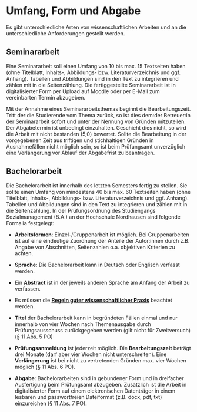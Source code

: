 # Umfang, Form und Abgabe {#sec-B-form}

Es gibt unterschiedliche Arten von wissenschaftlichen Arbeiten und an die unterschiedliche Anforderungen gestellt werden.

## Seminararbeit

Eine Seminararbeit soll einen Umfang von 10 bis max. 15 Textseiten haben (ohne Titelblatt, Inhalts-, Abbildungs- bzw. Literaturverzeichnis und ggf. Anhang). Tabellen und Abbildungen sind in den Text zu integrieren und zählen mit in die Seitenzählung. Die fertiggestellte Seminararbeit ist in digitalisierter Form per Upload auf Moodle oder per E-Mail zum vereinbarten Termin abzugeben.

Mit der Annahme eines Seminararbeitsthemas beginnt die Bearbeitungszeit. Tritt der:die Studierende vom Thema zurück, so ist dies dem:der Betreuer:in der Seminararbeit sofort und unter der Nennung von Gründen mitzuteilen. Der Abgabetermin ist unbedingt einzuhalten. Geschieht dies nicht, so wird die Arbeit mit nicht bestanden (5,0) bewertet. Sollte die Bearbeitung in der vorgegebenen Zeit aus triftigen und stichhaltigen Gründen in Ausnahmefällen nicht möglich sein, so ist beim Prüfungsamt unverzüglich eine Verlängerung vor Ablauf der Abgabefrist zu beantragen.

## Bachelorarbeit

Die Bachelorarbeit ist innerhalb des letzten Semesters fertig zu stellen. Sie sollte einen Umfang von mindestens 40 bis max. 60 Textseiten haben (ohne Titelblatt, Inhalts-, Abbildungs- bzw. Literaturverzeichnis und ggf. Anhang). Tabellen und Abbildungen sind in den Text zu integrieren und zählen mit in die Seitenzählung. In der Prüfungsordnung des Studiengangs Sozialmanagement (B.A.) an der Hochschule Nordhausen sind folgende Formalia festgelegt:

-   **Arbeitsformen**: Einzel-/Gruppenarbeit ist möglich. Bei Gruppenarbeiten ist auf eine eindeutige Zuordnung der Anteile der Autor:innen durch z.B. Angabe von Abschnitten, Seitenzahlen o.a. objektiven Kriterien zu achten.

-   **Sprache**: Die Bachelorarbeit kann in Deutsch oder Englisch verfasst werden.

-   Ein **Abstract** ist in der jeweils anderen Sprache am Anfang der Arbeit zu verfassen.

-   Es müssen die [**Regeln guter wissenschaftlicher Praxis**](https://www.dfg.de/de/grundlagen-themen/grundlagen-und-prinzipien-der-foerderung/gwp) beachtet werden.

-   **Titel** der Bachelorarbeit kann in begründeten Fällen einmal und nur innerhalb von vier Wochen nach Themenausgabe durch Prüfungsausschuss zurückgegeben werden (gilt nicht für Zweitversuch) (§ 11 Abs. 5 PO)

-   **Prüfungsanmeldung** ist jederzeit möglich. Die **Bearbeitungszeit** beträgt drei Monate (darf aber vier Wochen nicht unterschreiten). Eine **Verlängerung** ist bei nicht zu vertretenden Gründen max. vier Wochen möglich (§ 11 Abs. 6 PO).

-   **Abgabe**: Bachelorarbeiten sind in gebundener Form und in dreifacher Ausfertigung beim Prüfungsamt abzugeben. Zusätzlich ist die Arbeit in digitalisierter Form auf einem elektronischen Datenträger in einem lesbaren und passwortfreien Dateiformat (z.B. docx, pdf, txt) einzureichen (§ 11 Abs. 7 PO).

[\
](https://hs-nordhausen.gitbook.io/leitfaden/basics/seitengestaltung-und-layout)
